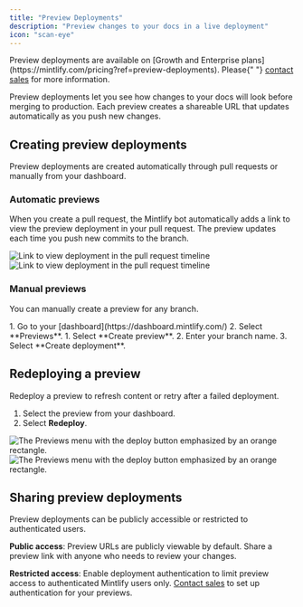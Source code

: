 ```yaml
---
title: "Preview Deployments"
description: "Preview changes to your docs in a live deployment"
icon: "scan-eye"
---
```


<Info>
  Preview deployments are available on [Growth and Enterprise plans](https://mintlify.com/pricing?ref=preview-deployments). Please{" "}
  <a href="mailto:sales@mintlify.com">contact sales</a> for more information.
</Info>

Preview deployments let you see how changes to your docs will look before merging to production. Each preview creates a shareable URL that updates automatically as you push new changes.

## Creating preview deployments

Preview deployments are created automatically through pull requests or manually from your dashboard.

### Automatic previews

When you create a pull request, the Mintlify bot automatically adds a link to view the preview deployment in your pull request. The preview updates each time you push new commits to the branch.

<Frame>
  <img src="/images/previews/preview-deployment-light.png" alt="Link to view deployment in the pull request timeline" className="block dark:hidden" />
  <img src="/images/previews/preview-deployment-dark.png" alt="Link to view deployment in the pull request timeline" className="hidden dark:block" />
</Frame>

### Manual previews

You can manually create a preview for any branch.

<Steps>
  <Step title="Navigate to previews.">
  1. Go to your [dashboard](https://dashboard.mintlify.com/)
  2. Select **Previews**.
  </Step>
  <Step title="Create preview.">
  1. Select **Create preview**.
  2. Enter your branch name.
  3. Select **Create deployment**.
  </Step>
</Steps>

## Redeploying a preview

Redeploy a preview to refresh content or retry after a failed deployment.

1. Select the preview from your dashboard.
2. Select **Redeploy**.

<Frame>
  <img src="/images/previews/redeploy-preview-light.png" alt="The Previews menu with the deploy button emphasized by an orange rectangle." className="block dark:hidden" />
  <img src="/images/previews/redeploy-preview-dark.png" alt="The Previews menu with the deploy button emphasized by an orange rectangle." className="hidden dark:block" />
</Frame>

## Sharing preview deployments

Preview deployments can be publicly accessible or restricted to authenticated users.

**Public access**: Preview URLs are publicly viewable by default. Share a preview link with anyone who needs to review your changes.

**Restricted access**: Enable deployment authentication to limit preview access to authenticated Mintlify users only. [Contact sales](mailto:sales@mintlify.com) to set up authentication for your previews.
